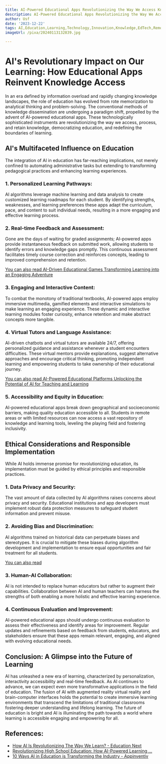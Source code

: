 ```yaml
---
title: AI-Powered Educational Apps Revolutionizing the Way We Access Knowledge
description: AI-Powered Educational Apps Revolutionizing the Way We Access Knowledge
author: Usf
date: '2023-12-22'
tags: AI,Education,Learning,Technology,Innovation,Knowledge,EdTech,RemoteLearning,DigitalLearning,OnlineEducation
imageUrl: /pixa/20240113132839.jpg

---
```

# AI's Revolutionary Impact on  Our Learning: How Educational Apps Reinvent Knowledge Access

In an era defined by information overload and rapidly changing knowledge landscapes, the role of education has evolved from rote memorization to analytical thinking and problem-solving. The conventional methods of knowledge dissemination are undergoing a paradigm shift, propelled by the advent of AI-powered educational apps. These technologically sophisticated instruments are revolutionizing  the way we access, process,  and retain knowledge, democratizing education, and redefining  the boundaries of learning.

## AI's Multifaceted Influence on  Education

The integration of AI in education  has far-reaching implications, not merely confined to automating administrative tasks but  extending  to transforming pedagogical practices and enhancing learning experiences.

### 1. Personalized Learning Pathways:

AI algorithms leverage  machine learning and data analysis to create  customized learning roadmaps for each student.  By identifying strengths, weaknesses, and  learning preferences these apps adapt the curriculum, pace, and content to suit individual needs, resulting in a more engaging and effective learning process.

### 2. Real-time Feedback and Assessment:

Gone are the  days of waiting for graded  assignments; AI-powered  apps provide  instantaneous feedback on submitted work, allowing students to  identify  errors  and knowledge gaps promptly. This  continuous assessment facilitates timely course  correction and  reinforces concepts, leading to  improved comprehension and retention.

[You can  also read AI-Driven Educational Games Transforming Learning into  an Engaging Adventure](AI-Driven%20Educational%20Games%20Transforming%20Learning%20into%20an%20Engaging%20Adventure)


### 3. Engaging and Interactive Content:

To combat the monotony of traditional  textbooks, AI-powered apps employ immersive multimedia, gamified elements  and interactive simulations to make  learning an engaging experience. These  dynamic and interactive learning modules foster curiosity, enhance retention and make abstract concepts more tangible.

### 4. Virtual Tutors and Language Assistance:

AI-driven chatbots and virtual tutors are available 24/7, offering personalized guidance and assistance whenever a student encounters difficulties. These virtual mentors provide  explanations, suggest alternative approaches  and  encourage critical thinking, promoting independent learning and empowering students to take ownership  of their educational journey.

[You can also read AI-Powered Educational Platforms Unlocking the Potential of AI for  Teaching and Learning](AI-Powered%20Educational%20Platforms%20Unlocking%20the%20Potential%20of%20AI%20for%20Teaching%20and%20Learning)


### 5. Accessibility and Equity in Education:

AI-powered educational apps break down geographical and socioeconomic barriers, making quality education accessible to all. Students in remote areas or with limited resources can now access a vast repository of knowledge  and learning tools, leveling the playing field and fostering inclusivity.

## Ethical Considerations and  Responsible Implementation

While AI  holds immense promise for revolutionizing education,  its implementation must be guided by ethical principles and responsible practices.

### 1. Data Privacy and Security:

The vast amount of data collected by AI algorithms raises concerns  about privacy and  security.  Educational institutions and app developers must implement robust data protection measures to safeguard student information and prevent misuse.

### 2. Avoiding Bias  and Discrimination:

AI  algorithms trained on historical  data can  perpetuate biases and stereotypes. It is crucial to  mitigate these biases  during  algorithm development and implementation to ensure equal opportunities and  fair  treatment for all students.

[You can also read ]()


### 3.  Human-AI Collaboration:

AI is not intended to replace human educators but rather to augment  their capabilities. Collaboration between AI and human teachers can harness the strengths of both enabling a more holistic and effective learning experience.

### 4. Continuous Evaluation and Improvement:

AI-powered educational apps should undergo continuous evaluation to assess their effectiveness and identify areas for improvement. Regular  updates and refinements based on feedback from students, educators, and stakeholders ensure that these apps remain relevant, engaging, and aligned with evolving educational needs.

## Conclusion: A Glimpse into the Future  of Learning

AI has unleashed a  new era of learning, characterized by personalization, interactivity accessibility and real-time feedback. As AI continues to  advance, we can  expect even more transformative applications in the field of education. The fusion of AI with augmented reality virtual reality and brain-computer interfaces holds the potential  to  create immersive learning environments that transcend the limitations of traditional classrooms  fostering deeper understanding and lifelong learning.  The future  of education is bright and AI is illuminating the path towards a  world where learning is accessible  engaging and empowering for all.

## References:
- [How AI Is Revolutionizing The Way We Learn? - Education Next](https://www.educationnext.in/posts/how-ai-is-revolutionizing-the-way-we-learn)
- [Revolutionizing High School Education: How AI-Powered Learning ...](https://www.collegetools.io/blog/revolutionizing-high-school-education:-how-ai-powered-learning-apps-are-changing-the-game)
- [10 Ways AI in Education is Transforming the Industry - Appinventiv](https://appinventiv.com/blog/10-ways-artificial-intelligence-transforming-the-education-industry/)
